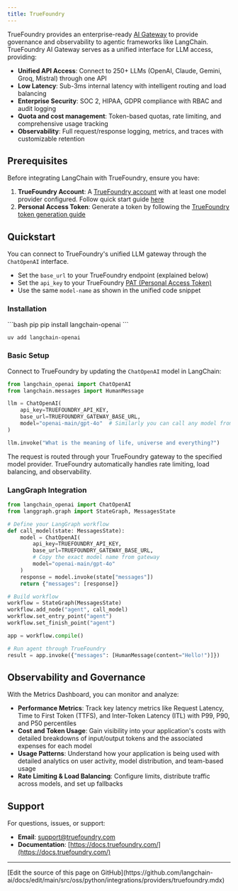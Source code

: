 ```yaml
---
title: TrueFoundry
---
```


TrueFoundry provides an enterprise-ready [AI Gateway](https://www.truefoundry.com/ai-gateway) to provide governance and observability to agentic frameworks like LangChain. TrueFoundry AI Gateway serves as a unified interface for LLM access, providing:

- **Unified API Access**: Connect to 250+ LLMs (OpenAI, Claude, Gemini, Groq, Mistral) through one API
- **Low Latency**: Sub-3ms internal latency with intelligent routing and load balancing
- **Enterprise Security**: SOC 2, HIPAA, GDPR compliance with RBAC and audit logging
- **Quota and cost management**: Token-based quotas, rate limiting, and comprehensive usage tracking
- **Observability**: Full request/response logging, metrics, and traces with customizable retention


## Prerequisites

Before integrating LangChain with TrueFoundry, ensure you have:

1. **TrueFoundry Account**: A [TrueFoundry account](https://www.truefoundry.com/register) with at least one model provider configured. Follow quick start guide [here](https://docs.truefoundry.com/gateway/quick-start)
2. **Personal Access Token**: Generate a token by following the [TrueFoundry token generation guide](https://docs.truefoundry.com/gateway/authentication)

## Quickstart

You can connect to TrueFoundry's unified LLM gateway through the `ChatOpenAI` interface.

- Set the `base_url` to your TrueFoundry endpoint (explained below)
- Set the `api_key` to your TrueFoundry [PAT (Personal Access Token)](https://docs.truefoundry.com/gateway/authentication#personal-access-token-pat)
- Use the same `model-name` as shown in the unified code snippet


### Installation

<CodeGroup>
```bash pip
pip install langchain-openai
```

```bash uv
uv add langchain-openai
```
</CodeGroup>

### Basic Setup

Connect to TrueFoundry by updating the `ChatOpenAI` model in LangChain:

```python
from langchain_openai import ChatOpenAI
from langchain.messages import HumanMessage

llm = ChatOpenAI(
    api_key=TRUEFOUNDRY_API_KEY,
    base_url=TRUEFOUNDRY_GATEWAY_BASE_URL,
    model="openai-main/gpt-4o"  # Similarly you can call any model from any model provider
)

llm.invoke("What is the meaning of life, universe and everything?")
```

The request is routed through your TrueFoundry gateway to the specified model provider. TrueFoundry automatically handles rate limiting, load balancing, and observability.

### LangGraph Integration


```python
from langchain_openai import ChatOpenAI
from langgraph.graph import StateGraph, MessagesState

# Define your LangGraph workflow
def call_model(state: MessagesState):
    model = ChatOpenAI(
        api_key=TRUEFOUNDRY_API_KEY,
        base_url=TRUEFOUNDRY_GATEWAY_BASE_URL,
        # Copy the exact model name from gateway
        model="openai-main/gpt-4o"
    )
    response = model.invoke(state["messages"])
    return {"messages": [response]}

# Build workflow
workflow = StateGraph(MessagesState)
workflow.add_node("agent", call_model)
workflow.set_entry_point("agent")
workflow.set_finish_point("agent")

app = workflow.compile()

# Run agent through TrueFoundry
result = app.invoke({"messages": [HumanMessage(content="Hello!")]})
```


## Observability and Governance

With the Metrics Dashboard, you can monitor and analyze:

- **Performance Metrics**: Track key latency metrics like Request Latency, Time to First Token (TTFS), and Inter-Token Latency (ITL) with P99, P90, and P50 percentiles
- **Cost and Token Usage**: Gain visibility into your application's costs with detailed breakdowns of input/output tokens and the associated expenses for each model
- **Usage Patterns**: Understand how your application is being used with detailed analytics on user activity, model distribution, and team-based usage
- **Rate Limiting & Load Balancing**: Configure limits, distribute traffic across models, and set up fallbacks

## Support

For questions, issues, or support:

- **Email**: [support@truefoundry.com](mailto:support@truefoundry.com)
- **Documentation**: [https://docs.truefoundry.com/](https://docs.truefoundry.com/)

---

<Callout icon="pen-to-square" iconType="regular">
  [Edit the source of this page on GitHub](https://github.com/langchain-ai/docs/edit/main/src/oss/python/integrations/providers/truefoundry.mdx)
</Callout>

